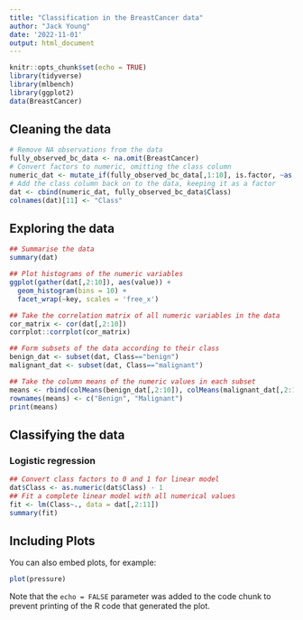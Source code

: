 ```yaml
---
title: "Classification in the BreastCancer data"
author: "Jack Young"
date: '2022-11-01'
output: html_document
---
```


```r
knitr::opts_chunk$set(echo = TRUE)
library(tidyverse)
library(mlbench)
library(ggplot2)
data(BreastCancer)
```

## Cleaning the data

```r
# Remove NA observations from the data
fully_observed_bc_data <- na.omit(BreastCancer)
# Convert factors to numeric, omitting the class column
numeric_dat <- mutate_if(fully_observed_bc_data[,1:10], is.factor, ~as.numeric(.x))
# Add the class column back on to the data, keeping it as a factor
dat <- cbind(numeric_dat, fully_observed_bc_data$Class)
colnames(dat)[11] <- "Class"

```

## Exploring the data


```r
## Summarise the data
summary(dat)
```

```r
## Plot histograms of the numeric variables
ggplot(gather(dat[,2:10]), aes(value)) +
  geom_histogram(bins = 10) +
  facet_wrap(~key, scales = 'free_x')
```


```r
## Take the correlation matrix of all numeric variables in the data
cor_matrix <- cor(dat[,2:10])
corrplot::corrplot(cor_matrix)
```

```r
## Form subsets of the data according to their class
benign_dat <- subset(dat, Class=="benign")
malignant_dat <- subset(dat, Class=="malignant")

## Take the column means of the numeric values in each subset
means <- rbind(colMeans(benign_dat[,2:10]), colMeans(malignant_dat[,2:10]))
rownames(means) <- c("Benign", "Malignant")
print(means)
```
## Classifying the data

### Logistic regression

```r
## Convert class factors to 0 and 1 for linear model
dat$Class <- as.numeric(dat$Class) - 1
## Fit a complete linear model with all numerical values
fit <- lm(Class~., data = dat[,2:11])
summary(fit)
```









## Including Plots

You can also embed plots, for example:

```r
plot(pressure)
```

Note that the `echo = FALSE` parameter was added to the code chunk to prevent printing of the R code that generated the plot.
